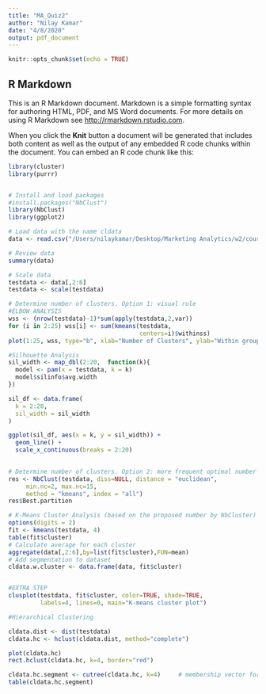 ```yaml
---
title: "MA_Quiz2"
author: "Nilay Kamar"
date: "4/8/2020"
output: pdf_document
---
```


```r
knitr::opts_chunk$set(echo = TRUE)
```

## R Markdown

This is an R Markdown document. Markdown is a simple formatting syntax for authoring HTML, PDF, and MS Word documents. For more details on using R Markdown see <http://rmarkdown.rstudio.com>.

When you click the **Knit** button a document will be generated that includes both content as well as the output of any embedded R code chunks within the document. You can embed an R code chunk like this:

```r

library(cluster)
library(purrr)


# Install and load packages
#install.packages("NbClust")
library(NbClust)
library(ggplot2)

# Load data with the name cldata
data <- read.csv("/Users/nilaykamar/Desktop/Marketing Analytics/w2/courseContent/Quiz 2 - Data US Cities.csv")

# Review data
summary(data)

# Scale data
testdata <- data[,2:6]
testdata <- scale(testdata)

# Determine number of clusters. Option 1: visual rule
#ELBOW ANALYSIS
wss <- (nrow(testdata)-1)*sum(apply(testdata,2,var))
for (i in 2:25) wss[i] <- sum(kmeans(testdata,
                                     centers=i)$withinss)
plot(1:25, wss, type="b", xlab="Number of Clusters", ylab="Within groups sum of squares")

#Silhouette Analysis
sil_width <- map_dbl(2:20,  function(k){
  model <- pam(x = testdata, k = k)
  model$silinfo$avg.width
})

sil_df <- data.frame(
  k = 2:20,
  sil_width = sil_width
)

ggplot(sil_df, aes(x = k, y = sil_width)) +
  geom_line() +
  scale_x_continuous(breaks = 2:20)
     

# Determine number of clusters. Option 2: more frequent optimal number
res <- NbClust(testdata, diss=NULL, distance = "euclidean",
     min.nc=2, max.nc=15,
     method = "kmeans", index = "all")
res$Best.partition

# K-Means Cluster Analysis (based on the proposed number by NbCluster)
options(digits = 2)
fit <- kmeans(testdata, 4)
table(fit$cluster)
# Calculate average for each cluster
aggregate(data[,2:6],by=list(fit$cluster),FUN=mean)
# Add segmentation to dataset
cldata.w.cluster <- data.frame(data, fit$cluster)


#EXTRA STEP
clusplot(testdata, fit$cluster, color=TRUE, shade=TRUE, 
         labels=4, lines=0, main="K-means cluster plot")

#Hierarchical Clustering

cldata.dist <- dist(testdata)
cldata.hc <- hclust(cldata.dist, method="complete")

plot(cldata.hc)
rect.hclust(cldata.hc, k=4, border="red")

cldata.hc.segment <- cutree(cldata.hc, k=4)     # membership vector for 4 groups
table(cldata.hc.segment)


```

